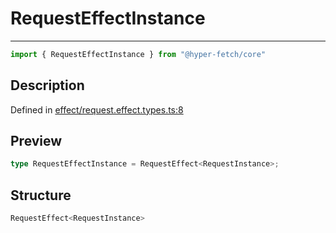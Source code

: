 

# RequestEffectInstance

<div class="api-docs__separator" data-reactroot="">

---

</div><div class="api-docs__import" data-reactroot="">

```ts
import { RequestEffectInstance } from "@hyper-fetch/core"
```

</div><div class="api-docs__section">

## Description

</div><div class="api-docs__description"><span class="api-docs__do-not-parse">



</span></div><p class="api-docs__definition">

Defined in [effect/request.effect.types.ts:8](https://github.com/BetterTyped/hyper-fetch/blob/c44d728f/packages/core/src/effect/request.effect.types.ts#L8)

</p><div class="api-docs__section">

## Preview

</div><div class="api-docs__preview type single">

```ts
type RequestEffectInstance = RequestEffect<RequestInstance>;
```

</div><div class="api-docs__section">

## Structure

</div><div class="api-docs__returns">

```ts
RequestEffect<RequestInstance>
```

</div>